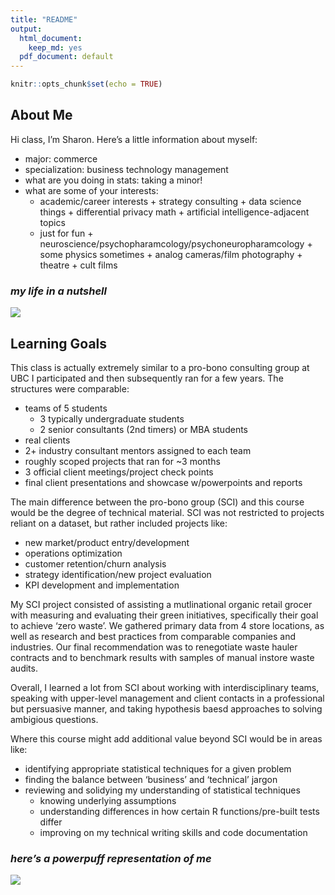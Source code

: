 ```yaml
---
title: "README"
output:
  html_document:
    keep_md: yes
  pdf_document: default
---
```


```r
knitr::opts_chunk$set(echo = TRUE)
```

## About Me

Hi class, 
I'm Sharon. Here's a little information about myself: 

* major: commerce
* specialization: business technology management 
* what are you doing in stats: taking a minor! 
* what are some of your interests: 
    + academic/career interests 
          + strategy consulting
          + data science things
          + differential privacy math 
          + artificial intelligence-adjacent topics
    + just for fun
          + neuroscience/psychopharamcology/psychoneuropharamcology
          + some physics sometimes 
          + analog cameras/film photography 
          + theatre
          + cult films
          
### *my life in a nutshell*
![](https://static01.nyt.com/images/2016/08/05/us/05onfire1_xp/05onfire1_xp-master768-v2.jpg)

## Learning Goals 

This class is actually extremely similar to a pro-bono consulting group at UBC I participated and then subsequently ran for a few years. The structures were comparable: 

* teams of 5 students
    + 3 typically undergraduate students
    + 2 senior consultants (2nd timers) or MBA students 
* real clients 
* 2+ industry consultant mentors assigned to each team 
* roughly scoped projects that ran for ~3 months 
* 3 official client meetings/project check points 
* final client presentations and showcase w/powerpoints and reports 


The main difference between the pro-bono group (SCI) and this course would be the degree of technical material. SCI was not restricted to projects reliant on a dataset, but rather included projects like: 
 
* new market/product entry/development
* operations optimization 
* customer retention/churn analysis 
* strategy identification/new project evaluation
* KPI development and implementation 

My SCI project consisted of assisting a mutlinational organic retail grocer with measuring and evaluating their green initiatives, specifically their goal to achieve 'zero waste'. We gathered primary data from 4 store locations, as well as research and best practices from comparable companies and industries. Our final recommendation was to renegotiate waste hauler contracts and to benchmark results with samples of manual instore waste audits. 

Overall, I learned a lot from SCI about working with interdisciplinary teams, speaking with upper-level management and client contacts in a professional but persuasive manner, and taking hypothesis baesd approaches to solving ambigious questions. 

Where this course might add additional value beyond SCI would be in areas like: 

* identifying appropriate statistical techniques for a given problem 
* finding the balance between 'business' and 'technical' jargon 
* reviewing and solidying my understanding of statistical techniques
    + knowing underlying assumptions 
    + understanding differences in how certain R functions/pre-built tests differ
    + improving on my technical writing skills and code documentation 

### *here's a powerpuff representation of me*
![](/Users/smui-23035/STAT 450/UBC_STAT_450/STAT_450_Work/wallpaper-powfactor.jpg)
